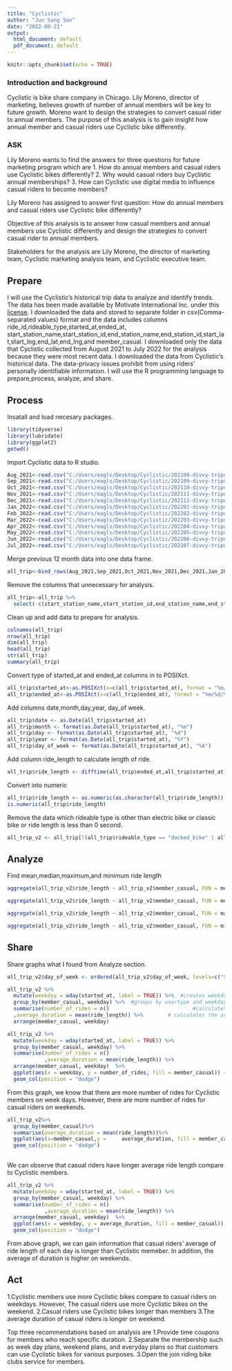 ---
title: "Cyclistic"
author: "Jun Sung Son"
date: "2022-08-21"
output:
  html_document: default
  pdf_document: default
---

```{r setup, include=FALSE}
knitr::opts_chunk$set(echo = TRUE)
```

### Introduction and background
Cyclistic is bike share company in Chicago. Lily Moreno, director of marketing, believes growth of number of annual members will be key to future growth. Moreno want to design the strategies to convert casual rider to annual members. The purpose of this analysis is to gain insight how annual member and casual riders use Cyclistic bike differently. 

### ASK
Lily Moreno wants to find the answers for three questions for future marketing program which are
1. How do annual members and casual riders use Cyclistic bikes differently?
2. Why would casual riders buy Cyclistic annual memberships?
3. How can Cyclistic use digital media to influence casual riders to become members?

Lily Moreno has assigned to answer first question: How do annual members and casual riders use Cyclistic bike differently?

Objective of this analysis is to answer how casual members and annual members use Cyclistic differently and design the strategies to convert casual rider to annual members.

Stakeholders for the analysis are Lily Moreno, the director of marketing team, Cyclistic marketing analysis team, and Cyclistic executive team.

## Prepare
I will use the Cyclistic's historical trip data to analyze and identify trends. The data has been  made available by Motivate International Inc. under this [license](https://ride.divvybikes.com/data-license-agreement "license"). I downloaded the data and stored to separate folder in csv(Comma-separated values) format and the data includes columns ride_id,rideable_type,started_at,ended_at, start_station_name,start_station_id,end_station_name,end_station_id,start_lat,start_lng,end_lat,end_lng,and member_casual. I downloaded only the data that Cyclistic collected from August 2021 to July 2022 for the analysis because they were most recent data. I downloaded the data from Cyclistic's historical data. The data-privacy issues prohibit from using riders’ personally identifiable information. I will use the R programming language to prepare,process, analyze, and share. 

## Process
Insatall and load necesary packages.
```{r}
library(tidyverse) 
library(lubridate)  
library(ggplot2)
getwd() 

```
Import Cyclistic data to R studio.
```{r}
Aug_2021<-read.csv("C:/Users/eagls/Desktop/Cyclistic/202108-divvy-tripdata/August_2021.csv")
Sep_2021<-read.csv("C:/Users/eagls/Desktop/Cyclistic/202109-divvy-tripdata/September_2021.csv")
Oct_2021<-read.csv("C:/Users/eagls/Desktop/Cyclistic/202110-divvy-tripdata/October_2021.csv")
Nov_2021<-read.csv("C:/Users/eagls/Desktop/Cyclistic/202111-divvy-tripdata/November_2021.csv")
Dec_2021<-read.csv("C:/Users/eagls/Desktop/Cyclistic/202112-divvy-tripdata/December_2021.csv")
Jan_2022<-read.csv("C:/Users/eagls/Desktop/Cyclistic/202201-divvy-tripdata/January_2022.csv")
Feb_2022<-read.csv("C:/Users/eagls/Desktop/Cyclistic/202202-divvy-tripdata/February_2022.csv")
Mar_2022<-read.csv("C:/Users/eagls/Desktop/Cyclistic/202203-divvy-tripdata/March_2022.csv")
Apr_2022<-read.csv("C:/Users/eagls/Desktop/Cyclistic/202204-divvy-tripdata/April_2022.csv")
May_2022<-read.csv("C:/Users/eagls/Desktop/Cyclistic/202205-divvy-tripdata/May_2022.csv")
Jun_2022<-read.csv("C:/Users/eagls/Desktop/Cyclistic/202206-divvy-tripdata/June_2022.csv")
Jul_2022<-read.csv("C:/Users/eagls/Desktop/Cyclistic/202207-divvy-tripdata/July_2022.csv")
```
Merge previous 12 month data into one data frame.
```{r}
all_trip<-bind_rows(Aug_2021,Sep_2021,Oct_2021,Nov_2021,Dec_2021,Jan_2022,Feb_2022,Mar_2022,Apr_2022,May_2022,Jun_2022,Jul_2022)
```
Remove the columns that unnecessary for analysis.
```{r}
all_trip<-all_trip %>%  
  select(-c(start_station_name,start_station_id,end_station_name,end_station_id,start_lat, start_lng, end_lat,end_lng,X))
```
Clean up and add data to prepare for analysis.
```{r}
colnames(all_trip)
nrow(all_trip)  
dim(all_trip)  
head(all_trip)  
str(all_trip)  
summary(all_trip)  

```
Convert type of started_at and ended_at columns in to POSIXct.
```{r}
all_trip$started_at<-as.POSIXct(x=c(all_trip$started_at), format = "%m/%d/%Y %H:%M", tz = "GMT")
all_trip$ended_at<-as.POSIXct(x=c(all_trip$ended_at), format = "%m/%d/%Y %H:%M", tz = "GMT")

```
Add columns date,month,day,year, day_of week.
```{r}
all_trip$date <- as.Date(all_trip$started_at)
all_trip$month <- format(as.Date(all_trip$started_at), "%m")
all_trip$day <- format(as.Date(all_trip$started_at), "%d")
all_trip$year <- format(as.Date(all_trip$started_at), "%Y")
all_trip$day_of_week <- format(as.Date(all_trip$started_at), "%A")

```

Add column ride_length to calculate length of ride.
```{r}
all_trip$ride_length <- difftime(all_trip$ended_at,all_trip$started_at)
```
Convert into numeric
```{r}
all_trip$ride_length <- as.numeric(as.character(all_trip$ride_length))
is.numeric(all_trip$ride_length)
```

Remove the data which rideable type is other than electric bike or classic bike or ride length is less than 0 second.
```{r}
all_trip_v2 <- all_trip[!(all_trip$rideable_type == "docked_bike" | all_trip$ride_length<=0),]
```
## Analyze

Find mean,median,maximum,and minimum ride length
```{r}
aggregate(all_trip_v2$ride_length ~ all_trip_v2$member_casual, FUN = mean)
```
```{r}
aggregate(all_trip_v2$ride_length ~ all_trip_v2$member_casual, FUN = median)
```
```{r}
aggregate(all_trip_v2$ride_length ~ all_trip_v2$member_casual, FUN = max)
```
```{r}
aggregate(all_trip_v2$ride_length ~ all_trip_v2$member_casual, FUN = min)

```
## Share

Share graphs what I found from Analyze section.
```{r}
all_trip_v2$day_of_week <- ordered(all_trip_v2$day_of_week, levels=c("Sunday", "Monday", "Tuesday", "Wednesday", "Thursday", "Friday", "Saturday"))
```
```{r}
all_trip_v2 %>% 
  mutate(weekday = wday(started_at, label = TRUE)) %>%  #creates weekday field using wday()
  group_by(member_casual, weekday) %>%  #groups by usertype and weekday
  summarise(number_of_rides = n()							#calculates the number of rides and average duration 
  ,average_duration = mean(ride_length)) %>% 		# calculates the average duration
  arrange(member_casual, weekday)		
```
```{r}
all_trip_v2 %>% 
  mutate(weekday = wday(started_at, label = TRUE)) %>% 
  group_by(member_casual, weekday) %>% 
  summarise(number_of_rides = n()
            ,average_duration = mean(ride_length)) %>% 
  arrange(member_casual, weekday)  %>% 
  ggplot(aes(x = weekday, y = number_of_rides, fill = member_casual)) +
  geom_col(position = "dodge")

```

From this graph, we know that there are more number of rides for Cyclistic members on week days. However, there are more number of rides for casual riders on weekends.
```{r}
all_trip_v2%>%
  group_by(member_casual)%>%
  summarise(average_duration = mean(ride_length))%>%
  ggplot(aes(x=member_casual,y =     average_duration, fill = member_casual)) +
  geom_col(position = "dodge")
  
```

We can observe that casual riders have longer average ride length compare to Cyclistic members.
```{r}
all_trip_v2 %>% 
  mutate(weekday = wday(started_at, label = TRUE)) %>% 
  group_by(member_casual, weekday) %>% 
  summarise(number_of_rides = n()
            ,average_duration = mean(ride_length)) %>% 
  arrange(member_casual, weekday)  %>% 
  ggplot(aes(x = weekday, y = average_duration, fill = member_casual)) +
  geom_col(position = "dodge")

```
From above graph, we can gain information that casual riders' average of ride length of each day is longer than Cyclistic memeber. In addition, the average of duration is higher on weekends. 

## Act

1.Cyclistic members use more Cyclistic bikes compare to casual riders on weekdays. However, The casual riders use more Cyclistic bikes on the weekend.
2.Casual riders use Cyclistic bikes longer than members
3.The average duration of casual riders is longer on weekend.

Top three recommendations based on analysis are
1.Provide time coupons for members who reach specific duration.
2.Separate the membership such as week day plans, weekend plans, and everyday plans so that customers can use Cyclistic bikes for various purposes.
3.Open the join riding bike clubs service for members.